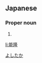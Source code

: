==Japanese==
{{ja-kanjitab|能|隆}}

===Proper noun===
{{ja-pos|proper|よしたか}}

# {{given name|male|lang=ja|sort=よしたか}}

[[Category:Japanese male given names|よしたか]]

[[li:能隆]]